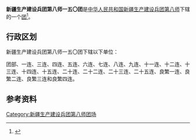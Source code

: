 {{中国乡级行政区
|行政区全称           = 新疆生产建设兵团第八师一五〇团
|上级行政区           = [[新疆生产建设兵团第八师|新疆生产建设兵团第八师]]
|行政区类别           = [[团_(军队)|团]]
}}

'''新疆生产建设兵团第八师一五〇团'''是[[中华人民共和国|中华人民共和国]][[新疆生产建设兵团|新疆生产建设兵团]][[新疆生产建设兵团第八师|第八师]]下辖的一个[[团_(军队)|团]]<ref>{{Cite journal|title=新疆生产建设兵团分布图|author=新疆生产建设兵团年鉴编辑委员会|journal=兵团年鉴|publisher=新疆生产建设兵团年鉴社|doi=10.42437/y.cnki.yxjsc.2021.000007|year=2020|location=乌鲁木齐|page=7-8|issn=1671-3338}}</ref>。

== 行政区划 ==
新疆生产建设兵团第八师一五〇团下辖以下单位：

团部、一连、三连、四连、五连、六连、七连、八连、九连、十一连、十二连、十三连、十四连、十五连、二十连、二十二连、二十三连、二十五连、良繁一连、良繁二连、良繁三连和良繁四连。

== 参考资料 ==
{{reflist}}

{{新疆行政区划小作品}}
{{新疆生产建设兵团第八师}}
{{DEFAULTSORT:150}}
[[Category:新疆生产建设兵团第八师团场|Category:新疆生产建设兵团第八师团场]]